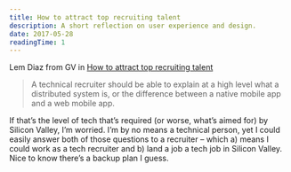 ```yaml
---
title: How to attract top recruiting talent
description: A short reflection on user experience and design.
date: 2017-05-28
readingTime: 1
---
```


Lem Diaz from GV in <a href="https://library.gv.com/ive-advised-recruiting-operations-at-close-to-300-startups-ranging-from-a-five-person-team-at-220959eebc25" target="_blank">How to attract top recruiting talent</a>

> A technical recruiter should be able to explain at a high level what a distributed system is, or the difference between a native mobile app and a web mobile app.

If that&#8217;s the level of tech that&#8217;s required (or worse, what&#8217;s aimed for) by Silicon Valley, I&#8217;m worried. I&#8217;m by no means a technical person, yet I could easily answer both of those questions to a recruiter &#8211; which a) means I could work as a tech recruiter and b) land a job a tech job in Silicon Valley. Nice to know there&#8217;s a backup plan I guess.